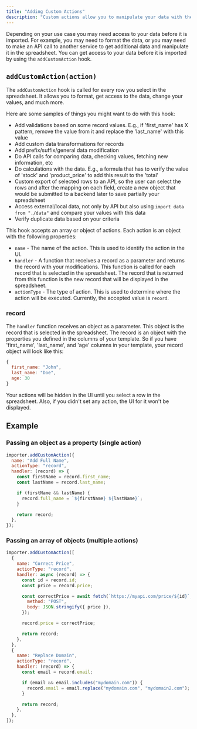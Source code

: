 ```yaml
---
title: "Adding Custom Actions"
description: "Custom actions allow you to manipulate your data with the flexibility you need."
---
```


Depending on your use case you may need access to your data before it is imported. For example, you may need to format the data, or you may need to make an API call to another service to get additional data and manipulate it in the spreadsheet. You can get access to your data before it is imported by using the `addCustomAction` hook.

## `addCustomAction(action)`

The `addCustomAction` hook is called for every row you select in the spreadsheet. It allows you to format, get access to the data, change your values, and much more.

Here are some samples of things you might want to do with this hook:

- Add validations based on some record values. E.g., if 'first_name' has X pattern, remove the value from it and replace the 'last_name' with this value
- Add custom data transformations for records
- Add prefix/suffix/general data modification
- Do API calls for comparing data, checking values, fetching new information, etc
- Do calculations with the data. E.g., a formula that has to verify the value of 'stock' and 'product_price' to add this result to the 'total'
- Custom export of selected rows to an API, so the user can select the rows and after the mapping on each field, create a new object that would be submitted to a backend later to save partially your spreadsheet
- Access external/local data, not only by API but also using `import data from "./data"` and compare your values with this data
- Verify duplicate data based on your criteria

This hook accepts an array or object of actions. Each action is an object with the following properties:

- `name` - The name of the action. This is used to identify the action in the UI.
- `handler` - A function that receives a record as a parameter and returns the record with your modifications. This function is called for each record that is selected in the spreadsheet. The record that is returned from this function is the new record that will be displayed in the spreadsheet.
- `actionType` - The type of action. This is used to determine where the action will be executed. Currently, the accepted value is `record`.

### record

The `handler` function receives an object as a parameter. This object is the record that is selected in the spreadsheet. The record is an object with the properties you defined in the columns of your template. So if you have 'first_name', 'last_name', and 'age' columns in your template, your record object will look like this:

```javascript
{
  first_name: "John",
  last_name: "Doe",
  age: 30
}
```

<Note>
  Your actions will be hidden in the UI until you select a row in the
  spreadsheet. Also, if you didn't set any action, the UI for it won't be
  displayed.
</Note>

## Example

### Passing an object as a property (single action)

```javascript
importer.addCustomAction({
  name: "Add Full Name",
  actionType: "record",
  handler: (record) => {
    const firstName = record.first_name;
    const lastName = record.last_name;

    if (firstName && lastName) {
      record.full_name = `${firstName} ${lastName}`;
    }

    return record;
  },
});
```

### Passing an array of objects (multiple actions)

```javascript
importer.addCustomAction([
  {
    name: "Correct Price",
    actionType: "record",
    handler: async (record) => {
      const id = record.id;
      const price = record.price;

      const correctPrice = await fetch(`https://myapi.com/price/${id}`, {
        method: "POST",
        body: JSON.stringify({ price }),
      });

      record.price = correctPrice;

      return record;
    },
  },
  {
    name: "Replace Domain",
    actionType: "record",
    handler: (record) => {
      const email = record.email;

      if (email && email.includes("mydomain.com")) {
        record.email = email.replace("mydomain.com", "mydomain2.com");
      }

      return record;
    },
  },
]);
```
